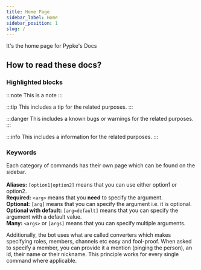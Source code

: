 ```yaml
---
title: Home Page
sidebar_label: Home
sidebar_position: 1
slug: /
---
```


It's the home page for Pypke's Docs

## How to read these docs?

### Highlighted blocks

:::note
This is a note
:::

:::tip
This includes a tip for the related purposes.
:::

:::danger
This includes a known bugs or warnings for the related purposes.
:::

:::info
This includes a information for the related purposes.
:::

### Keywords

Each category of commands has their own page which can be found on the sidebar.<br /><br />
**Aliases:** `[option1|option2]` means that you can use either option1 or option2.<br />
**Required:** `<arg>` means that you **need** to specify the argument.<br />
**Optional:** `[arg]` means that you can specify the argument i.e. it is optional.<br />
**Optional with default:** `[arg=default]` means that you can specify the argument with a default value.<br />
**Many:** `<args>` or `[args]` means that you can specify multiple arguments.<br />

Additionally, the bot uses what are called converters which makes specifying roles, members, channels etc easy and fool-proof. When asked to specify a member, you can provide it a mention (pinging the person), an id, their name or their nickname. This principle works for every single command where applicable.
